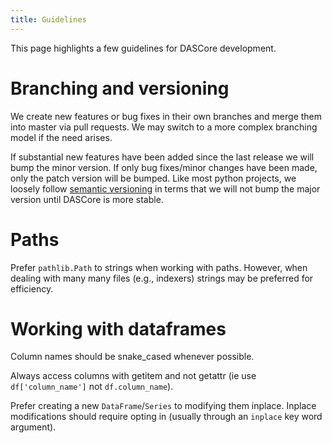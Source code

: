 ```yaml
---
title: Guidelines
---
```

This page highlights a few guidelines for DASCore development.

# Branching and versioning

We create new features or bug fixes in their own branches and merge them into master via pull requests. We may switch
to a more complex branching model if the need arises.

If substantial new features have been added since the last release we will bump the minor version.  If only bug
fixes/minor changes have been made, only the patch version will be bumped. Like most python projects, we loosely
follow [semantic versioning](https://semver.org/) in terms that we will not bump the major version until DASCore
is more stable.


# Paths

Prefer `pathlib.Path` to strings when working with paths. However, when dealing with many many files (e.g., indexers)
strings may be preferred for efficiency.

# Working with dataframes

Column names should be snake_cased whenever possible.

Always access columns with getitem and not getattr (ie use `df['column_name']` not `df.column_name`).

Prefer creating a new `DataFrame`/`Series` to modifying them inplace. Inplace modifications should require opting in
(usually through an `inplace` key word argument).
